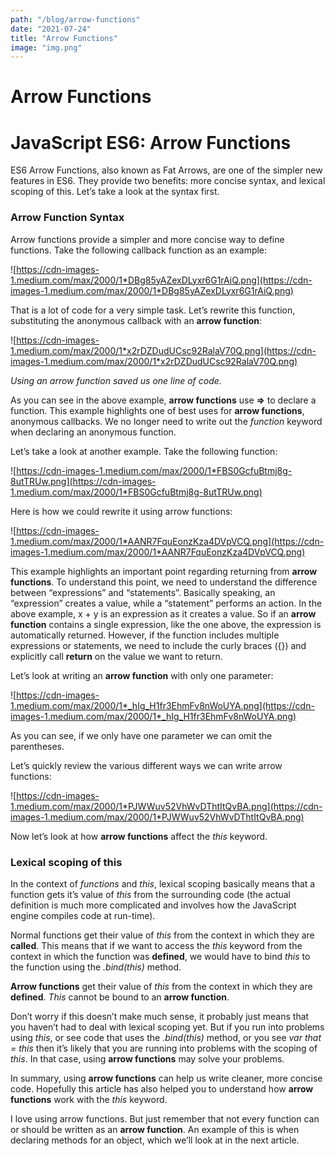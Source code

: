 ```yaml
---
path: "/blog/arrow-functions"
date: "2021-07-24"
title: "Arrow Functions"
image: "img.png"
---
```


# Arrow Functions

# JavaScript ES6: Arrow Functions

ES6 Arrow Functions, also known as Fat Arrows, are one of the simpler new features in ES6. They provide two benefits: more concise syntax, and lexical scoping of this. Let’s take a look at the syntax first.

### Arrow Function Syntax

Arrow functions provide a simpler and more concise way to define functions. Take the following callback function as an example:

![https://cdn-images-1.medium.com/max/2000/1*DBg85yAZexDLyxr6G1rAiQ.png](https://cdn-images-1.medium.com/max/2000/1*DBg85yAZexDLyxr6G1rAiQ.png)

That is a lot of code for a very simple task. Let’s rewrite this function, substituting the anonymous callback with an **arrow function**:

![https://cdn-images-1.medium.com/max/2000/1*x2rDZDudUCsc92RalaV70Q.png](https://cdn-images-1.medium.com/max/2000/1*x2rDZDudUCsc92RalaV70Q.png)

_Using an arrow function saved us one line of code._

As you can see in the above example, **arrow functions** use **=>** to declare a function. This example highlights one of best uses for **arrow functions**, anonymous callbacks. We no longer need to write out the _function_ keyword when declaring an anonymous function.

Let’s take a look at another example. Take the following function:

![https://cdn-images-1.medium.com/max/2000/1*FBS0GcfuBtmj8g-8utTRUw.png](https://cdn-images-1.medium.com/max/2000/1*FBS0GcfuBtmj8g-8utTRUw.png)

Here is how we could rewrite it using arrow functions:

![https://cdn-images-1.medium.com/max/2000/1*AANR7FquEonzKza4DVpVCQ.png](https://cdn-images-1.medium.com/max/2000/1*AANR7FquEonzKza4DVpVCQ.png)

This example highlights an important point regarding returning from **arrow functions**. To understand this point, we need to understand the difference between “expressions” and “statements”. Basically speaking, an “expression” creates a value, while a “statement” performs an action. In the above example, x + y is an expression as it creates a value. So if an **arrow function** contains a single expression, like the one above, the expression is automatically returned. However, if the function includes multiple expressions or statements, we need to include the curly braces ({}) and explicitly call **return** on the value we want to return.

Let’s look at writing an **arrow function** with only one parameter:

![https://cdn-images-1.medium.com/max/2000/1*_hIg_H1fr3EhmFv8nWoUYA.png](https://cdn-images-1.medium.com/max/2000/1*_hIg_H1fr3EhmFv8nWoUYA.png)

As you can see, if we only have one parameter we can omit the parentheses.

Let’s quickly review the various different ways we can write arrow functions:

![https://cdn-images-1.medium.com/max/2000/1*PJWWuv52VhWvDThtItQvBA.png](https://cdn-images-1.medium.com/max/2000/1*PJWWuv52VhWvDThtItQvBA.png)

Now let’s look at how **arrow functions** affect the _this_ keyword.

### Lexical scoping of this

In the context of _functions_ and _this_, lexical scoping basically means that a function gets it’s value of _this_ from the surrounding code (the actual definition is much more complicated and involves how the JavaScript engine compiles code at run-time).

Normal functions get their value of _this_ from the context in which they are **called**. This means that if we want to access the _this_ keyword from the context in which the function was **defined**, we would have to bind _this_ to the function using the _.bind(this)_ method.

**Arrow functions** get their value of _this_ from the context in which they are **defined**. _This_ cannot be bound to an **arrow function**.

Don’t worry if this doesn’t make much sense, it probably just means that you haven’t had to deal with lexical scoping yet. But if you run into problems using _this_, or see code that uses the _.bind(this)_ method, or you see _var that = this_ then it’s likely that you are running into problems with the scoping of _this_. In that case, using **arrow functions** may solve your problems.

In summary, using **arrow functions** can help us write cleaner, more concise code. Hopefully this article has also helped you to understand how **arrow functions** work with the _this_ keyword.

I love using arrow functions. But just remember that not every function can or should be written as an **arrow function**. An example of this is when declaring methods for an object, which we’ll look at in the next article.
